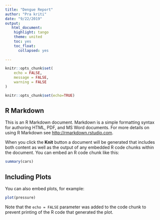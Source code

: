 ---
title: "Dengue Report"
author: "Pra kriti"
date: "9/22/2019"
output:
   html_document:
    highlight: tango
    theme: united
    toc: yes
    toc_float:
      collapsed: yes
    
---

```{r setup, include=FALSE}
knitr::opts_chunk$set(
	echo = FALSE,
	message = FALSE,
	warning = FALSE
)
```

```{r setup,include=FALSE}
knitr::opts_chunk$set(echo=TRUE)

```

## R Markdown

This is an R Markdown document. Markdown is a simple formatting syntax for authoring HTML, PDF, and MS Word documents. For more details on using R Markdown see <http://rmarkdown.rstudio.com>.

When you click the **Knit** button a document will be generated that includes both content as well as the output of any embedded R code chunks within the document. You can embed an R code chunk like this:

```{r cars}
summary(cars)
```

## Including Plots

You can also embed plots, for example:

```{r pressure, echo=FALSE}
plot(pressure)
```

Note that the `echo = FALSE` parameter was added to the code chunk to prevent printing of the R code that generated the plot.
